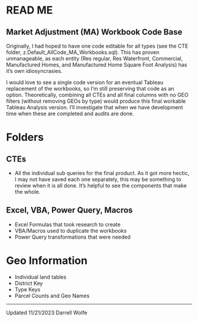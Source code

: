 # READ ME

## Market Adjustment (MA) Workbook Code Base

Originally, I had hoped to have one code editable for all types (see the CTE folder, z.Default_AllCode_MA_Workbooks.sql). This has proven unmanageable, as each entity (Res regular, Res Waterfront, Commercial, Manufactured Homes, and Manufactured Home Square Foot Analysis) has it's own idiosyncrasies. 

I would love to see a single code version for an eventual Tableau replacement of the workbooks, so I'm still preserving that code as an option. Theoretically, combining all CTEs and all final columns with no GEO filters (without removing GEOs by type) would produce this final workable Tableau Analysis version. I'll investigate that when we have development time when these are completed and audits are done. 

# Folders

## CTEs
-  All the individual sub queries for the final product. As it got more hectic, I may not have saved each one separately, this may be something to review when it is all done. It's helpful to see the components that make the whole.

## Excel, VBA, Power Query, Macros
-  Excel Formulas that took research to create
-  VBA/Macros used to duplicate the workbooks
-  Power Query transformations that were needed

# Geo Information 
- Individual land tables
- District Key
- Type Keys
- Parcel Counts and Geo Names


-----------------------------------------

Updated
11/21/2023
Darrell Wolfe

